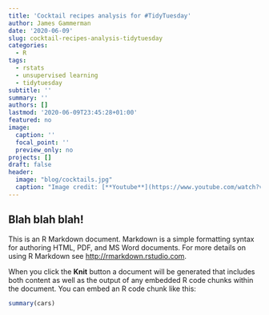 ```yaml
---
title: 'Cocktail recipes analysis for #TidyTuesday'
author: James Gammerman
date: '2020-06-09'
slug: cocktail-recipes-analysis-tidytuesday
categories:
  - R
tags:
  - rstats
  - unsupervised learning
  - tidytuesday
subtitle: ''
summary: ''
authors: []
lastmod: '2020-06-09T23:45:28+01:00'
featured: no
image: 
  caption: ''
  focal_point: ''
  preview_only: no
projects: []
draft: false
header:
  image: "blog/cocktails.jpg"
  caption: "Image credit: [**Youtube**](https://www.youtube.com/watch?v=c6GV_vRlIIA)"
---
```


## Blah blah blah!

This is an R Markdown document. Markdown is a simple formatting syntax for authoring HTML, PDF, and MS Word documents. For more details on using R Markdown see <http://rmarkdown.rstudio.com>.

When you click the **Knit** button a document will be generated that includes both content as well as the output of any embedded R code chunks within the document. You can embed an R code chunk like this:

```r
summary(cars)
```

